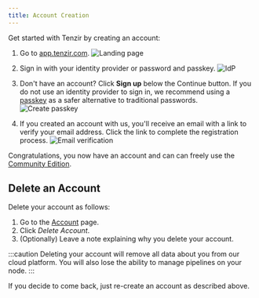 ```yaml
---
title: Account Creation
---
```


Get started with Tenzir by creating an account:


<Steps>

1. Go to [app.tenzir.com](https://app.tenzir.com).
   ![Landing page](./account-creation/land.png)

2. Sign in with your identity provider or password and passkey.
   ![IdP](./account-creation/idp.png)

3. Don't have an account? Click **Sign up** below the Continue button. If you do
   not use an identity provider to sign in, we recommend using a
   [passkey](https://www.passkeys.com/what-are-passkeys.html) as a safer
   alternative to traditional passwords.
  ![Create passkey](./account-creation/create-passkey.png)

4. If you created an account with us, you'll receive an email with a link to
   verify your email address. Click the link to complete the registration process.
  ![Email verification](./account-creation/email-verified.png)

</Steps>

Congratulations, you now have an account and can can freely use the
[Community Edition](https://tenzir.com/pricing).

## Delete an Account

Delete your account as follows:

<Steps>

1. Go to the [Account](https://app.tenzir.com/account) page.
2. Click _Delete Account_.
3. (Optionally) Leave a note explaining why you delete your account.

</Steps>

:::caution
Deleting your account will remove all data about you from our cloud platform.
You will also lose the ability to manage pipelines on your node.
:::

If you decide to come back, just re-create an account as described
above.
